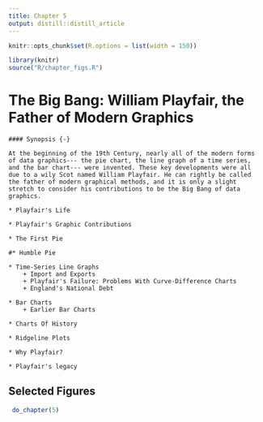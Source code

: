 ```yaml
---
title: Chapter 5
output: distill::distill_article
---
```


<script src="https://ajax.googleapis.com/ajax/libs/jquery/3.1.1/jquery.min.js"></script>

<style>
.zoomDiv {
  opacity: 0;
  position: fixed;
  top: 50%;
  left: 50%;
  z-index: 50;
  transform: translate(-50%, -50%);
  box-shadow: 10px 10px 50px #888888;
  max-height:100%;
}

.zoomImg {
  width: 100%;
}
</style>


<script type="text/javascript">
  $(document).ready(function() {
    $('body').prepend("<div class=\"zoomDiv\"><img src=\"\" class=\"zoomImg\"></div>");
    // onClick function for all plots (img's)
    $('img:not(.zoomImg)').click(function() {
      $('.zoomImg').attr('src', $(this).attr('src'));
      $('.zoomDiv').css({opacity: '1', width: '55%'});
    });
    // onClick function for zoomImg
    $('img.zoomImg').click(function() {
      $('.zoomDiv').css({opacity: '0', width: '0%'});
    });
  });
</script>

```r
knitr::opts_chunk$set(R.options = list(width = 150))

library(knitr)
source("R/chapter_figs.R")
```
# The Big Bang: William Playfair, the Father of Modern Graphics {#ch05-playfair}

```block
#### Synopsis {-}

At the beginning of the 19th Century, nearly all of the modern forms of data graphics--- the pie chart, the line graph of a time series, and the bar chart--- were invented. These key developments were all due to a wily Scot named William Playfair. He can rightly be called the father of modern graphical methods, and it is only a slight stretch to consider his contributions to be the Big Bang of data graphics. 
```

```block

* Playfair's Life 

* Playfair's Graphic Contributions

* The First Pie

#* Humble Pie

* Time-Series Line Graphs
	+ Import and Exports	
	+ Playfair's Failure: Problems With Curve-Difference Charts	
	+ England's National Debt

* Bar Charts
	+ Earlier Bar Charts

* Charts Of History

* Ridgeline Plots

* Why Playfair?

* Playfair's legacy
```


## Selected Figures

```r
 do_chapter(5)
```
